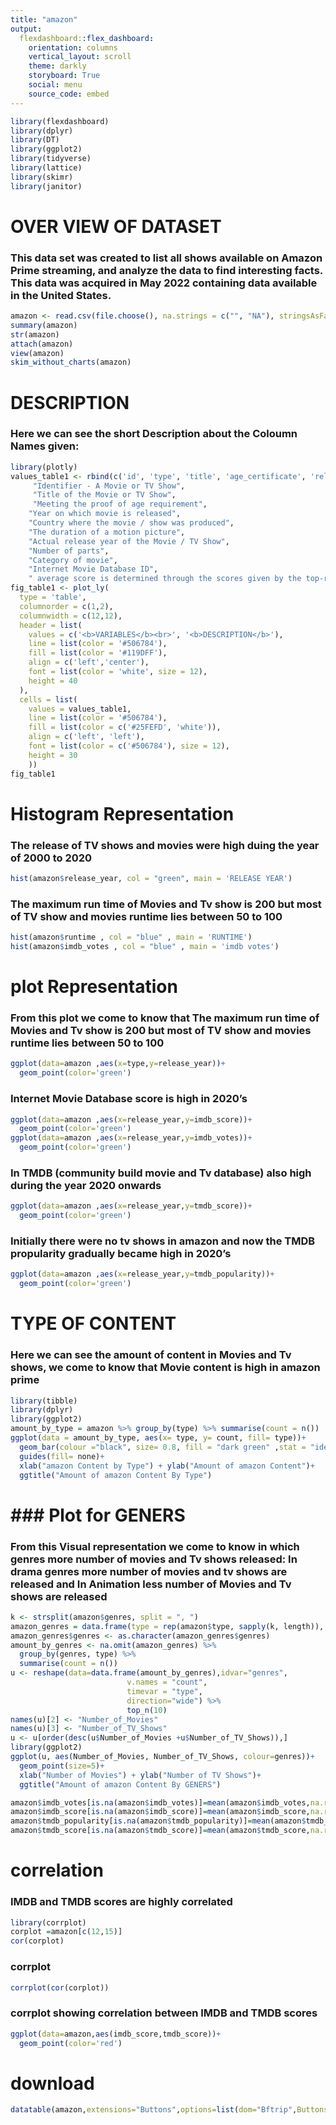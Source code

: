 ---
title: "amazon"
output: 
  flexdashboard::flex_dashboard:
    orientation: columns
    vertical_layout: scroll
    theme: darkly
    storyboard: True
    social: menu
    source_code: embed
---

```{r setup, include=FALSE}
library(flexdashboard)
library(dplyr)
library(DT)
library(ggplot2)             
library(tidyverse) 
library(lattice)
library(skimr)
library(janitor)
```

# OVER VIEW OF DATASET



### This data set was created to list all shows available on Amazon Prime streaming, and analyze the data to find interesting facts. This data was acquired in May 2022 containing data available in the United States.

```{r}
amazon <- read.csv(file.choose(), na.strings = c("", "NA"), stringsAsFactors =FALSE)
summary(amazon)
str(amazon)
attach(amazon)
view(amazon)
skim_without_charts(amazon)
```



# DESCRIPTION 

### Here we can see the short Description about the Coloumn Names given:

```{r}
library(plotly)
values_table1 <- rbind(c('id', 'type', 'title', 'age_certificate', 'release_year', 'production_country', 'runtime', 'release_year', 'season' , 'genres','imdb_id','imdb_score','imdb_votes','tmdb_popularity','tmdb_score', 'description'), c("Unique ID for every Movie / TV Show", 
     "Identifier - A Movie or TV Show", 
     "Title of the Movie or TV Show", 
     "Meeting the proof of age requirement", 
    "Year on which movie is released",
    "Country where the movie / show was produced",
    "The duration of a motion picture",
    "Actual release year of the Movie / TV Show",
    "Number of parts",
    "Category of movie",
    "Internet Movie Database ID",
    " average score is determined through the scores given by the top-rated critics","Number of votes for imdb"," movie and TV database popularity"," average score is determined through the scores given by the top-rated critics for tv show"))
fig_table1 <- plot_ly(
  type = 'table',
  columnorder = c(1,2),
  columnwidth = c(12,12),
  header = list(
    values = c('<b>VARIABLES</b><br>', '<b>DESCRIPTION</b>'),
    line = list(color = '#506784'),
    fill = list(color = '#119DFF'),
    align = c('left','center'),
    font = list(color = 'white', size = 12),
    height = 40
  ),
  cells = list(
    values = values_table1,
    line = list(color = '#506784'),
    fill = list(color = c('#25FEFD', 'white')),
    align = c('left', 'left'),
    font = list(color = c('#506784'), size = 12),
    height = 30
    ))
fig_table1
```


# Histogram Representation

### The release of TV shows and movies were high duing the year of 2000 to 2020


```{r}
hist(amazon$release_year, col = "green", main = 'RELEASE YEAR')
```

### The maximum run time of Movies and Tv show is 200 but most of TV show and movies runtime lies between 50 to 100


```{r}
hist(amazon$runtime , col = "blue" , main = 'RUNTIME')
hist(amazon$imdb_votes , col = "blue" , main = 'imdb votes')

```

# plot Representation

### From this plot we come to know that The maximum run time of Movies and Tv show is 200 but most of TV show and movies runtime lies between 50 to 100

```{r}
ggplot(data=amazon ,aes(x=type,y=release_year))+
  geom_point(color='green')

```

### Internet Movie Database score is high in 2020's

```{r}
ggplot(data=amazon ,aes(x=release_year,y=imdb_score))+
  geom_point(color='green')
ggplot(data=amazon ,aes(x=release_year,y=imdb_votes))+
  geom_point(color='green')

```

### In TMDB (community build movie and Tv database) also high during the year 2020 onwards

```{r}
ggplot(data=amazon ,aes(x=release_year,y=tmdb_score))+
  geom_point(color='green')

```
### Initially there were no tv shows in amazon and now the TMDB propularity gradually became high in 2020's

```{r}
ggplot(data=amazon ,aes(x=release_year,y=tmdb_popularity))+
  geom_point(color='green')
```

# TYPE OF CONTENT

### Here we can see the amount of content in Movies and Tv shows, we come to know that Movie content is high in amazon prime

```{r}
library(tibble)
library(dplyr)
library(ggplot2)
amount_by_type = amazon %>% group_by(type) %>% summarise(count = n())
ggplot(data = amount_by_type, aes(x= type, y= count, fill= type))+ 
  geom_bar(colour ="black", size= 0.8, fill = "dark green" ,stat = "identity")+
  guides(fill= none)+
  xlab("amazon Content by Type") + ylab("Amount of amazon Content")+
  ggtitle("Amount of amazon Content By Type")
```

### Plot for GENERS
====================================================

### From this Visual representation we come to know in which genres more number of movies and Tv shows released: In drama genres more number of movies and tv shows are released and In Animation less number of Movies and Tv shows are released 


```{r}
k <- strsplit(amazon$genres, split = ", ")
amazon_genres = data.frame(type = rep(amazon$type, sapply(k, length)), genres = unlist(k))
amazon_genres$genres <- as.character(amazon_genres$genres)
amount_by_genres <- na.omit(amazon_genres) %>%
  group_by(genres, type) %>%
  summarise(count = n())
u <- reshape(data=data.frame(amount_by_genres),idvar="genres",
                          v.names = "count",
                          timevar = "type",
                          direction="wide") %>% 
                          top_n(10)
names(u)[2] <- "Number_of_Movies"
names(u)[3] <- "Number_of_TV_Shows"
u <- u[order(desc(u$Number_of_Movies +u$Number_of_TV_Shows)),]
library(ggplot2)
ggplot(u, aes(Number_of_Movies, Number_of_TV_Shows, colour=genres))+ 
  geom_point(size=5)+
  xlab("Number of Movies") + ylab("Number of TV Shows")+
  ggtitle("Amount of amazon Content By GENERS")


```


```{r}
amazon$imdb_votes[is.na(amazon$imdb_votes)]=mean(amazon$imdb_votes,na.rm = TRUE)
amazon$imdb_score[is.na(amazon$imdb_score)]=mean(amazon$imdb_score,na.rm = TRUE)
amazon$tmdb_popularity[is.na(amazon$tmdb_popularity)]=mean(amazon$tmdb_popularity,na.rm = TRUE)
amazon$tmdb_score[is.na(amazon$tmdb_score)]=mean(amazon$tmdb_score,na.rm = TRUE)
```

# correlation

### IMDB and TMDB scores are highly correlated

```{r}
library(corrplot)
corplot =amazon[c(12,15)]
cor(corplot)
```

### corrplot

```{r}
corrplot(cor(corplot))
```

### corrplot showing correlation between IMDB and TMDB scores

```{r}
ggplot(data=amazon,aes(imdb_score,tmdb_score))+
  geom_point(color='red')
```

# download

```{r}
datatable(amazon,extensions="Buttons",options=list(dom="Bftrip",Buttons=c('copy','print','csv','pdf')))
```


